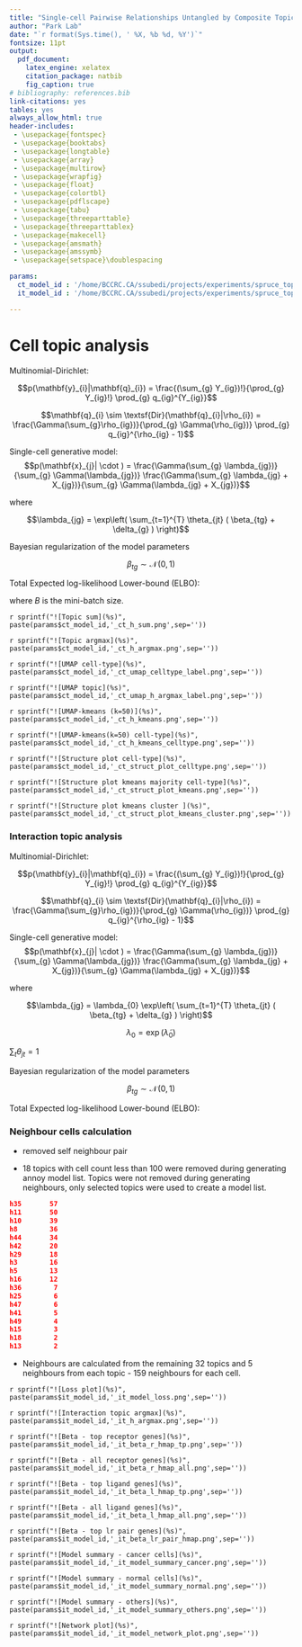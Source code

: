 ```yaml
---
title: "Single-cell Pairwise Relationships Untangled by Composite Topic models"
author: "Park Lab"
date: "`r format(Sys.time(), ' %X, %b %d, %Y')`"
fontsize: 11pt
output:
  pdf_document:
    latex_engine: xelatex
    citation_package: natbib
    fig_caption: true
# bibliography: references.bib 
link-citations: yes
tables: yes
always_allow_html: true
header-includes:
 - \usepackage{fontspec}
 - \usepackage{booktabs}
 - \usepackage{longtable}
 - \usepackage{array}
 - \usepackage{multirow}
 - \usepackage{wrapfig}
 - \usepackage{float}
 - \usepackage{colortbl}
 - \usepackage{pdflscape}
 - \usepackage{tabu}
 - \usepackage{threeparttable}
 - \usepackage{threeparttablex}
 - \usepackage{makecell}
 - \usepackage{amsmath}
 - \usepackage{amssymb}
 - \usepackage{setspace}\doublespacing

params:
  ct_model_id : '/home/BCCRC.CA/ssubedi/projects/experiments/spruce_topic/2_cell_topic_v_beta/output/cell_topic/2022061422_ld_50_ep_1000/GSE176078mix_2022061422'
  it_model_id : '/home/BCCRC.CA/ssubedi/projects/experiments/spruce_topic/2_cell_topic_v_beta/output/interaction_topic/20220619/GSE176078mix_2022061422'

---
```


# Cell topic analysis


Multinomial-Dirichlet:


$$p(\mathbf{y}_{i}|\mathbf{q}_{i}) = \frac{(\sum_{g} Y_{ig})!}{\prod_{g} Y_{ig}!} \prod_{g} q_{ig}^{Y_{ig}}$$

$$\mathbf{q}_{i} \sim \textsf{Dir}(\mathbf{q}_{i}|\rho_{i}) = \frac{\Gamma(\sum_{g}\rho_{ig})}{\prod_{g} \Gamma(\rho_{ig})} \prod_{g} q_{ig}^{\rho_{ig} - 1}$$


Single-cell generative model:
$$p(\mathbf{x}_{j}| \cdot ) = 
\frac{\Gamma(\sum_{g} \lambda_{jg})} {\sum_{g} \Gamma(\lambda_{jg})} \frac{\Gamma(\sum_{g} \lambda_{jg} + X_{jg})}{\sum_{g} \Gamma(\lambda_{jg} + X_{jg})}$$

where

$$\lambda_{jg} = \exp\left( \sum_{t=1}^{T} \theta_{jt} ( \beta_{tg} + \delta_{g} ) \right)$$


Bayesian regularization of the model parameters

$$\beta_{tg} \sim \mathcal{N}\!\left(0, 1\right)$$

Total Expected log-likelihood Lower-bound (ELBO):

\begin{eqnarray*}
\frac{J}{n} 
    &=& \frac{1}{n}\sum_{i=1}^{n} \log p(\mathbf{x}_{i}|\theta_{i}(\mathbf{z}_{i}), \beta) \\
	& & + \frac{1}{n}\sum_{i=1}^{n} \sum_{t=1}^{T} D_{\textsf{KL}}\left( q(z_{it}) \| p(z_{it}) \right) \\
	& & + \frac{1}{n}\sum_{t=1}^{T}\sum_{g=1}^{G} D_{\textsf{KL}}\left( q(\beta_{tg}) \| p(\beta_{tg}) \right) \\
	&\approx&
	\frac{1}{B}\sum_{i=1}^{B} \log p(\mathbf{x}_{i}|\theta_{i}(\mathbf{z}_{i}), \beta) \\
	& & + \frac{1}{B}\sum_{i=1}^{B} \sum_{t=1}^{T} D_{\textsf{KL}}\left( q(z_{it}) \| p(z_{it}) \right) \\
	& & + \frac{1}{n}\sum_{t=1}^{T}\sum_{g=1}^{G} D_{\textsf{KL}}\left( q(\beta_{tg}) \| p(\beta_{tg}) \right)
\end{eqnarray*}
where $B$ is the mini-batch size.





\newpage



`r sprintf("![Topic sum](%s)", paste(params$ct_model_id,'_ct_h_sum.png',sep=''))`

`r sprintf("![Topic argmax](%s)", paste(params$ct_model_id,'_ct_h_argmax.png',sep=''))`

`r sprintf("![UMAP cell-type](%s)", paste(params$ct_model_id,'_ct_umap_celltype_label.png',sep=''))`

`r sprintf("![UMAP topic](%s)", paste(params$ct_model_id,'_ct_umap_h_argmax_label.png',sep=''))`

`r sprintf("![UMAP-kmeans (k=50)](%s)", paste(params$ct_model_id,'_ct_h_kmeans.png',sep=''))`

`r sprintf("![UMAP-kmeans(k=50) cell-type](%s)", paste(params$ct_model_id,'_ct_h_kmeans_celltype.png',sep=''))`

`r sprintf("![Structure plot cell-type](%s)", paste(params$ct_model_id,'_ct_struct_plot_celltype.png',sep=''))`

`r sprintf("![Structure plot kmeans majority cell-type](%s)", paste(params$ct_model_id,'_ct_struct_plot_kmeans.png',sep=''))`

`r sprintf("![Structure plot kmeans cluster ](%s)", paste(params$ct_model_id,'_ct_struct_plot_kmeans_cluster.png',sep=''))`



\newpage

### Interaction topic analysis


Multinomial-Dirichlet:


$$p(\mathbf{y}_{i}|\mathbf{q}_{i}) = \frac{(\sum_{g} Y_{ig})!}{\prod_{g} Y_{ig}!} \prod_{g} q_{ig}^{Y_{ig}}$$

$$\mathbf{q}_{i} \sim \textsf{Dir}(\mathbf{q}_{i}|\rho_{i}) = \frac{\Gamma(\sum_{g}\rho_{ig})}{\prod_{g} \Gamma(\rho_{ig})} \prod_{g} q_{ig}^{\rho_{ig} - 1}$$


Single-cell generative model:
$$p(\mathbf{x}_{j}| \cdot ) = 
\frac{\Gamma(\sum_{g} \lambda_{jg})} {\sum_{g} \Gamma(\lambda_{jg})} \frac{\Gamma(\sum_{g} \lambda_{jg} + X_{jg})}{\sum_{g} \Gamma(\lambda_{jg} + X_{jg})}$$

where

$$\lambda_{jg} =  \lambda_{0}  \exp\left( \sum_{t=1}^{T} \theta_{jt} ( \beta_{tg} + \delta_{g} ) \right)$$

$$\lambda_{0} = \exp(\tilde{\lambda}_{0})$$


$\sum_{t} \theta_{jt} = 1$ 

Bayesian regularization of the model parameters

$$\beta_{tg} \sim \mathcal{N}\!\left(0, 1\right)$$

Total Expected log-likelihood Lower-bound (ELBO):

\begin{eqnarray*}
\frac{J}{n} 
    &=& \frac{1}{n}\sum_{i=1}^{n} \log p(\mathbf{x}_{i}|\theta_{i}(\mathbf{z}_{i}), \beta) \\
	& & + \frac{1}{n}\sum_{i=1}^{n} \sum_{t=1}^{T} D_{\textsf{KL}}\left( q(z_{it}) \| p(z_{it}) \right) \\
	& & + \frac{1}{n}\sum_{t=1}^{T}\sum_{l=1}^{L} D_{\textsf{KL}}\left( q(\beta_{tl}) \| p(\beta_{tl}) \right) \\
	& & + \frac{1}{n}\sum_{t=1}^{T}\sum_{r=1}^{R} D_{\textsf{KL}}\left( q(\beta_{tr}) \| p(\beta_{tr}) \right) 
\end{eqnarray*}

### Neighbour cells calculation

- removed self neighbour pair 

- 18 topics with cell count less than 100 were removed during generating annoy model list. Topics were not removed during generating neighbours, only selected topics were used to create a model list. 

```json
h35       57
h11       50
h10       39
h8        36
h44       34
h42       20
h29       18
h3        16
h5        13
h16       12
h36        7
h25        6
h47        6
h41        5
h49        4
h15        3
h18        2
h13        2
```
- Neighbours are calculated from the remaining 32 topics and 5 neighbours from each topic - 159 neighbours for each cell.  
  
\newpage


`r sprintf("![Loss plot](%s)", paste(params$it_model_id,'_it_model_loss.png',sep=''))`

`r sprintf("![Interaction topic argmax](%s)", paste(params$it_model_id,'_it_h_argmax.png',sep=''))`

`r sprintf("![Beta - top receptor genes](%s)", paste(params$it_model_id,'_it_beta_r_hmap_tp.png',sep=''))`

`r sprintf("![Beta - all receptor genes](%s)", paste(params$it_model_id,'_it_beta_r_hmap_all.png',sep=''))`

`r sprintf("![Beta - top ligand genes](%s)", paste(params$it_model_id,'_it_beta_l_hmap_tp.png',sep=''))`

`r sprintf("![Beta - all ligand genes](%s)", paste(params$it_model_id,'_it_beta_l_hmap_all.png',sep=''))`

`r sprintf("![Beta - top lr pair genes](%s)", paste(params$it_model_id,'_it_beta_lr_pair_hmap.png',sep=''))`

`r sprintf("![Model summary - cancer cells](%s)", paste(params$it_model_id,'_it_model_summary_cancer.png',sep=''))`

`r sprintf("![Model summary - normal cells](%s)", paste(params$it_model_id,'_it_model_summary_normal.png',sep=''))`

`r sprintf("![Model summary - others](%s)", paste(params$it_model_id,'_it_model_summary_others.png',sep=''))`

`r sprintf("![Network plot](%s)", paste(params$it_model_id,'_it_model_network_plot.png',sep=''))`